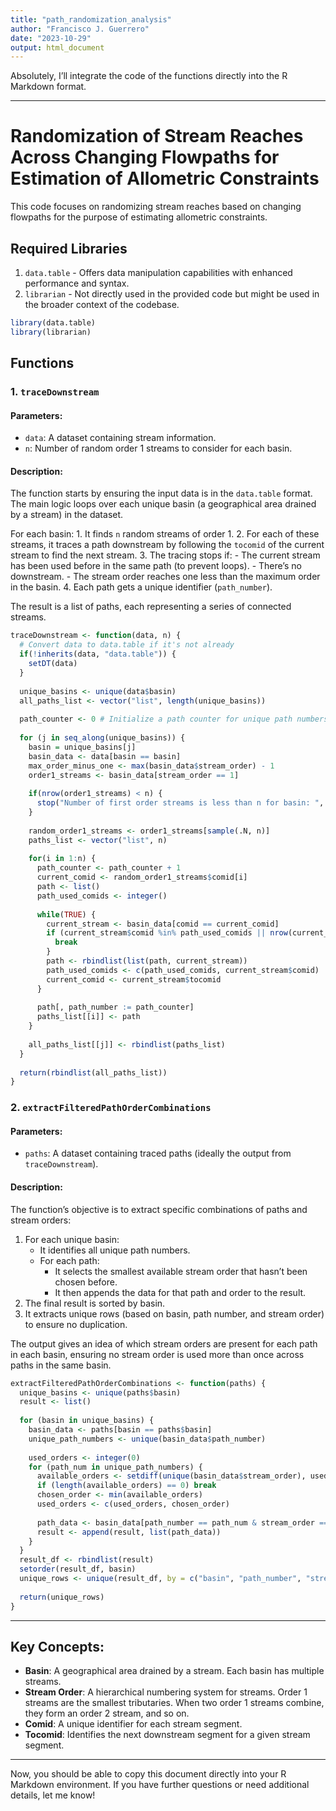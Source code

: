 ```yaml
---
title: "path_randomization_analysis"
author: "Francisco J. Guerrero"
date: "2023-10-29"
output: html_document
---
```

Absolutely, I'll integrate the code of the functions directly into the R Markdown format.

---

# Randomization of Stream Reaches Across Changing Flowpaths for Estimation of Allometric Constraints

This code focuses on randomizing stream reaches based on changing flowpaths for the purpose of estimating allometric constraints.

## Required Libraries

1. `data.table` - Offers data manipulation capabilities with enhanced performance and syntax.
2. `librarian` - Not directly used in the provided code but might be used in the broader context of the codebase.

```r
library(data.table)
library(librarian)
```

## Functions

### 1. `traceDownstream`

#### Parameters:

- `data`: A dataset containing stream information.
- `n`: Number of random order 1 streams to consider for each basin.

#### Description:

The function starts by ensuring the input data is in the `data.table` format. The main logic loops over each unique basin (a geographical area drained by a stream) in the dataset.

For each basin:
1. It finds `n` random streams of order 1.
2. For each of these streams, it traces a path downstream by following the `tocomid` of the current stream to find the next stream.
3. The tracing stops if:
   - The current stream has been used before in the same path (to prevent loops).
   - There's no downstream.
   - The stream order reaches one less than the maximum order in the basin.
4. Each path gets a unique identifier (`path_number`).

The result is a list of paths, each representing a series of connected streams.

```r
traceDownstream <- function(data, n) {
  # Convert data to data.table if it's not already
  if(!inherits(data, "data.table")) {
    setDT(data)
  }
  
  unique_basins <- unique(data$basin)
  all_paths_list <- vector("list", length(unique_basins))
  
  path_counter <- 0 # Initialize a path counter for unique path numbers here
  
  for (j in seq_along(unique_basins)) {
    basin = unique_basins[j]
    basin_data <- data[basin == basin]
    max_order_minus_one <- max(basin_data$stream_order) - 1
    order1_streams <- basin_data[stream_order == 1]
    
    if(nrow(order1_streams) < n) {
      stop("Number of first order streams is less than n for basin: ", basin)
    }
    
    random_order1_streams <- order1_streams[sample(.N, n)]
    paths_list <- vector("list", n)
    
    for(i in 1:n) {
      path_counter <- path_counter + 1
      current_comid <- random_order1_streams$comid[i]
      path <- list()
      path_used_comids <- integer()
      
      while(TRUE) {
        current_stream <- basin_data[comid == current_comid]
        if (current_stream$comid %in% path_used_comids || nrow(current_stream) == 0 || current_stream$stream_order == max_order_minus_one) {
          break
        }
        path <- rbindlist(list(path, current_stream))
        path_used_comids <- c(path_used_comids, current_stream$comid)
        current_comid <- current_stream$tocomid
      }
      
      path[, path_number := path_counter]
      paths_list[[i]] <- path
    }
    
    all_paths_list[[j]] <- rbindlist(paths_list)
  }
  
  return(rbindlist(all_paths_list))
}
```

### 2. `extractFilteredPathOrderCombinations`

#### Parameters:

- `paths`: A dataset containing traced paths (ideally the output from `traceDownstream`).

#### Description:

The function's objective is to extract specific combinations of paths and stream orders:

1. For each unique basin:
   - It identifies all unique path numbers.
   - For each path:
     - It selects the smallest available stream order that hasn't been chosen before.
     - It then appends the data for that path and order to the result.
2. The final result is sorted by basin.
3. It extracts unique rows (based on basin, path number, and stream order) to ensure no duplication.

The output gives an idea of which stream orders are present for each path in each basin, ensuring no stream order is used more than once across paths in the same basin.

```r
extractFilteredPathOrderCombinations <- function(paths) {
  unique_basins <- unique(paths$basin)
  result <- list()
  
  for (basin in unique_basins) {
    basin_data <- paths[basin == paths$basin]
    unique_path_numbers <- unique(basin_data$path_number)
    
    used_orders <- integer(0)
    for (path_num in unique_path_numbers) {
      available_orders <- setdiff(unique(basin_data$stream_order), used_orders)
      if (length(available_orders) == 0) break
      chosen_order <- min(available_orders)
      used_orders <- c(used_orders, chosen_order)
      
      path_data <- basin_data[path_number == path_num & stream_order == chosen_order]
      result <- append(result, list(path_data))
    }
  }
  result_df <- rbindlist(result)
  setorder(result_df, basin)
  unique_rows <- unique(result_df, by = c("basin", "path_number", "stream_order"))
  
  return(unique_rows)
}
```

---

## Key Concepts:

- **Basin**: A geographical area drained by a stream. Each basin has multiple streams.
- **Stream Order**: A hierarchical numbering system for streams. Order 1 streams are the smallest tributaries. When two order 1 streams combine, they form an order 2 stream, and so on.
- **Comid**: A unique identifier for each stream segment.
- **Tocomid**: Identifies the next downstream segment for a given stream segment.

---

Now, you should be able to copy this document directly into your R Markdown environment. If you have further questions or need additional details, let me know!